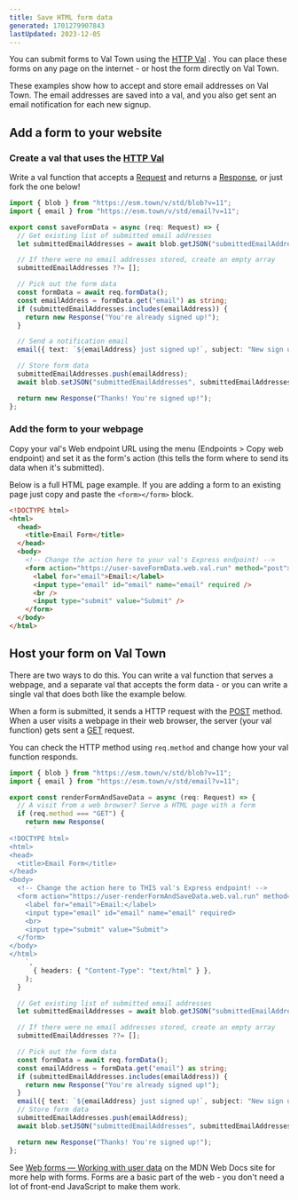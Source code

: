 ```yaml
---
title: Save HTML form data
generated: 1701279907843
lastUpdated: 2023-12-05
---
```


<div class="not-content">
  <lite-youtube videoid="AEaYaWf5B-I">&#x20;</lite-youtube>
</div>

You can submit forms to Val Town using the [HTTP Val](/types/http) . You can
place these forms on any page on the internet - or host the form directly on Val
Town.

These examples show how to accept and store email addresses on Val Town. The
email addresses are saved into a val, and you also get sent an email
notification for each new signup.

## Add a form to your website

### Create a val that uses the [HTTP Val](/types/http)

Write a val function that accepts a
[Request](https://developer.mozilla.org/en-US/docs/web/api/request) and returns
a [Response](https://developer.mozilla.org/en-US/docs/web/api/response), or just
fork the one below!

```ts title="@user/saveFormData" val
import { blob } from "https://esm.town/v/std/blob?v=11";
import { email } from "https://esm.town/v/std/email?v=11";

export const saveFormData = async (req: Request) => {
  // Get existing list of submitted email addresses
  let submittedEmailAddresses = await blob.getJSON("submittedEmailAddresses") as string[];

  // If there were no email addresses stored, create an empty array
  submittedEmailAddresses ??= [];

  // Pick out the form data
  const formData = await req.formData();
  const emailAddress = formData.get("email") as string;
  if (submittedEmailAddresses.includes(emailAddress)) {
    return new Response("You're already signed up!");
  }

  // Send a notification email
  email({ text: `${emailAddress} just signed up!`, subject: "New sign up" });

  // Store form data
  submittedEmailAddresses.push(emailAddress);
  await blob.setJSON("submittedEmailAddresses", submittedEmailAddresses);

  return new Response("Thanks! You're signed up!");
};
```

### Add the form to your webpage

Copy your val's Web endpoint URL using the menu (Endpoints > Copy web endpoint)
and set it as the form's action (this tells the form where to send its data when
it's submitted).

Below is a full HTML page example. If you are adding a form to an existing page
just copy and paste the `<form></form>` block.

```html
<!DOCTYPE html>
<html>
  <head>
    <title>Email Form</title>
  </head>
  <body>
    <!-- Change the action here to your val's Express endpoint! -->
    <form action="https://user-saveFormData.web.val.run" method="post">
      <label for="email">Email:</label>
      <input type="email" id="email" name="email" required />
      <br />
      <input type="submit" value="Submit" />
    </form>
  </body>
</html>
```

## Host your form on Val Town

There are two ways to do this. You can write a val function that serves a
webpage, and a separate val that accepts the form data - or you can write a
single val that does both like the example below.

When a form is submitted, it sends a HTTP request with the
[POST](https://developer.mozilla.org/en-US/docs/Web/HTTP/Methods/POST) method.
When a user visits a webpage in their web browser, the server (your val
function) gets sent a
[GET](https://developer.mozilla.org/en-US/docs/Web/HTTP/Methods/GET) request.

You can check the HTTP method using `req.method` and change how your val
function responds.

```ts title="@user/renderFormAndSaveData" ins={5-27} val
import { blob } from "https://esm.town/v/std/blob?v=11";
import { email } from "https://esm.town/v/std/email?v=11";

export const renderFormAndSaveData = async (req: Request) => {
  // A visit from a web browser? Serve a HTML page with a form
  if (req.method === "GET") {
    return new Response(
      `
<!DOCTYPE html>
<html>
<head>
  <title>Email Form</title>
</head>
<body>
  <!-- Change the action here to THIS val's Express endpoint! -->
  <form action="https://user-renderFormAndSaveData.web.val.run" method="post">
    <label for="email">Email:</label>
    <input type="email" id="email" name="email" required>
    <br>
    <input type="submit" value="Submit">
  </form>
</body>
</html>
    `,
      { headers: { "Content-Type": "text/html" } },
    );
  }

  // Get existing list of submitted email addresses
  let submittedEmailAddresses = await blob.getJSON("submittedEmailAddresses") as string[];

  // If there were no email addresses stored, create an empty array
  submittedEmailAddresses ??= [];

  // Pick out the form data
  const formData = await req.formData();
  const emailAddress = formData.get("email") as string;
  if (submittedEmailAddresses.includes(emailAddress)) {
    return new Response("You're already signed up!");
  }
  email({ text: `${emailAddress} just signed up!`, subject: "New sign up" });
  // Store form data
  submittedEmailAddresses.push(emailAddress);
  await blob.setJSON("submittedEmailAddresses", submittedEmailAddresses);

  return new Response("Thanks! You're signed up!");
};
```

See [Web forms — Working with user data](https://developer.mozilla.org/en-US/docs/Learn/Forms)
on the MDN Web Docs site for more help with forms. Forms are a basic part of
the web - you don't need a lot of front-end JavaScript to make them work.
